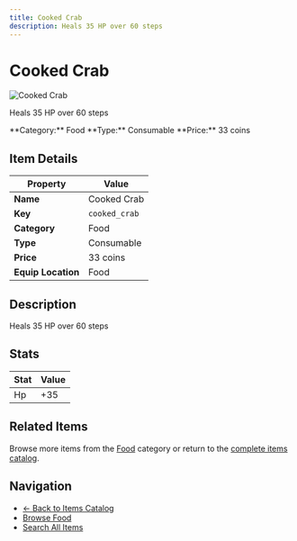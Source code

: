 ```yaml
---
title: Cooked Crab
description: Heals 35 HP over 60 steps
---
```


# Cooked Crab

<div className="flex items-start gap-6 mb-8">
  <div className="flex-shrink-0">
    <img src="/assets/resources/cooking/cooked_crab.png" alt="Cooked Crab" className="w-24 h-24 border rounded-lg" />
  </div>
  <div className="flex-1">
    <div className="space-y-2">
      <p className="text-lg text-muted-foreground">Heals 35 HP over 60 steps</p>
      <div className="flex flex-wrap gap-4 text-sm">
        <span className="px-2 py-1 bg-blue-100 dark:bg-blue-900 rounded-md">
          **Category:** Food
        </span>
        <span className="px-2 py-1 bg-green-100 dark:bg-green-900 rounded-md">
          **Type:** Consumable
        </span>
        <span className="px-2 py-1 bg-yellow-100 dark:bg-yellow-900 rounded-md">
          **Price:** 33 coins
        </span>
      </div>
    </div>
  </div>
</div>

## Item Details

| Property | Value |
|----------|-------|
| **Name** | Cooked Crab |
| **Key** | `cooked_crab` |
| **Category** | Food |
| **Type** | Consumable |
| **Price** | 33 coins |
| **Equip Location** | Food |

## Description

Heals 35 HP over 60 steps


## Stats

| Stat | Value |
|------|-------|
| Hp | +35 |


## Related Items

Browse more items from the [Food](/docs/items#food) category or return to the [complete items catalog](/docs/items).

## Navigation

- [← Back to Items Catalog](/docs/items)
- [Browse Food](/docs/items#food)
- [Search All Items](/search)
